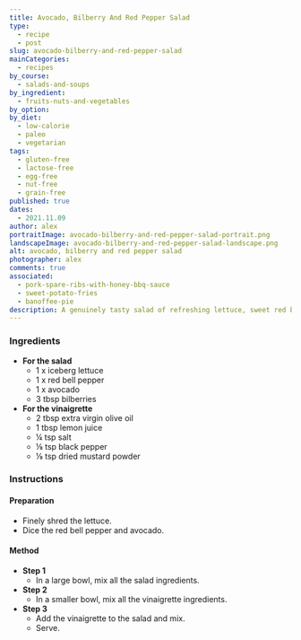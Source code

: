 ```yaml
---
title: Avocado, Bilberry And Red Pepper Salad
type:
  - recipe
  - post
slug: avocado-bilberry-and-red-pepper-salad
mainCategories: 
  - recipes
by_course:
  - salads-and-soups
by_ingredient: 
  - fruits-nuts-and-vegetables
by_option:
by_diet:
  - low-calorie
  - paleo
  - vegetarian
tags: 
  - gluten-free
  - lactose-free
  - egg-free
  - nut-free
  - grain-free
published: true
dates: 
  - 2021.11.09
author: alex
portraitImage: avocado-bilberry-and-red-pepper-salad-portrait.png
landscapeImage: avocado-bilberry-and-red-pepper-salad-landscape.png
alt: avocado, bilberry and red pepper salad
photographer: alex
comments: true
associated: 
  - pork-spare-ribs-with-honey-bbq-sauce
  - sweet-potato-fries
  - banoffee-pie
description: A genuinely tasty salad of refreshing lettuce, sweet red bell pepper and creamy avocado with a scattering of 'oh, so juicy and delicious' bilberries.
---
```


<Ingredients>

### Ingredients

  - **For the salad**
    - 1 x iceberg lettuce
    - 1 x red bell pepper
    - 1 x avocado
    - 3 tbsp bilberries
  - **For the vinaigrette**
    - 2 tbsp extra virgin olive oil
    - 1 tbsp lemon juice
    - ¼ tsp salt
    - ⅛ tsp black pepper
    - ⅛ tsp dried mustard powder

</Ingredients>

<Instructions>

### Instructions

#### Preparation

  - Finely shred the lettuce.
  - Dice the red bell pepper and avocado.

#### Method

  - **Step 1**
    - In a large bowl, mix all the salad ingredients.
  - **Step 2**   
    - In a smaller bowl, mix all the vinaigrette ingredients.
  - **Step 3**
    - Add the vinaigrette to the salad and mix.
    - Serve.

</Instructions>
